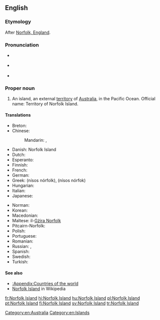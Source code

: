 ==English==
{{wikipedia}}

===Etymology===
After [[w:Norfolk, England|Norfolk, England]].

===Pronunciation===
* {{a|UK}} {{IPA|/ˈnɔː.fək ˈaɪ.lənd/|lang=en}}
* {{a|US}} {{IPA|/ˈnɔɹ.fɔk ˈaɪ.lənd/|lang=en}}
* {{audio|en-us-Norfolk Island.ogg|Audio (US)|lang=en}}

===Proper noun===
{{en-proper noun|head=[[Norfolk]] [[island|Island]]}}

# An island, an external [[territory]] of [[Australia]], in the Pacific Ocean. Official name: Territory of Norfolk Island.

====Translations====
{{trans-top|external territory of Australia}}
* Breton: {{t|br|Enez Norfolk}}
* Chinese:
*: Mandarin: {{t+|cmn|諾福克島|sc=Hani}}, {{t+|cmn|诺福克岛|tr=Nuòfúkè dǎo|sc=Hani}}
* Danish: Norfolk Island
* Dutch: {{t|nl|Norfolkeiland}}
* Esperanto: {{t|eo|Norfolkinsulo}}
* Finnish: {{t+|fi|Norfolkinsaari}}
* French: {{t+|fr|île Norfolk|f}}
* German: {{t|de|Norfolkinsel|f}}
* Greek: {{t|el|Νήσος Νόρφολκ|f}} (nísos nórfolk), {{t|el|Νήσος Νόρφοκ|f}} (nísos nórfok)
* Hungarian: {{t+|hu|Norfolk-sziget}}
* Italian: {{t|it|Isola Norfolk}}
* Japanese: {{t|ja|ノーフォーク島|tr=Nōfōku-tō|sc=Jpan}}
{{trans-mid}}
* Norman: {{t|nrf|Île dé Norfolk|f}}
* Korean: {{t|ko|노퍽 섬|tr=Nopeok seom|sc=Kore}}
* Macedonian: {{t|mk|Норфолк|m|tr=Nórfolk}}
* Maltese: il-[[Gżira Norfolk]]
* Pitcairn-Norfolk: {{t|pih|Norfuk Ailen}}
* Polish: {{t+|pl|Norfolk}}
* Portuguese: {{t|pt|ilha Norfolk|f}}
* Romanian: {{t|ro|Insula Norfolk}}
* Russian: {{t+|ru|Но́рфолк|m}}, {{t|ru|о́стров Но́рфолк|m}}
* Spanish: {{t|es|isla Norfolk|f}}
* Swedish: {{t+|sv|Norfolkön}}
* Turkish: {{t+|tr|Norfolk Adası}}
{{trans-bottom}}

====See also====
* [[:Appendix:Countries of the world]]
* [[w:Norfolk Island|Norfolk Island]] in Wikipedia

[[Category:en:Australia]]
[[Category:en:Islands]]

[[fr:Norfolk Island]]
[[hi:Norfolk Island]]
[[hu:Norfolk Island]]
[[pl:Norfolk Island]]
[[pt:Norfolk Island]]
[[fi:Norfolk Island]]
[[sv:Norfolk Island]]
[[tr:Norfolk Island]]